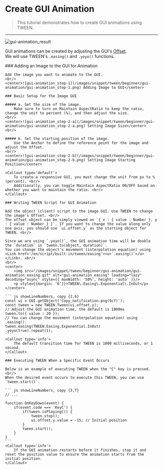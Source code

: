 
# Create GUI Animation

> This tutorial demonstrates how to create GUI animations using TWEEN.

---

![gui-animation_result](/images/snippet/tween/beginner/gui-animation/gui-animation_result.gif)
<br/>

GUI animations can be created by adjusting the GUI's <Link href='/en/engine/operate/right/object/gui-transform#offset'><u>Offset</u></Link>. 
<br/>We will use TWEEN's `.easing()` and `.yoyo()` functions.

<Steps>
    ### Adding an Image to the GUI for Animation

    Add the image you want to animate to the GUI.
    <br/>
    <center>![gui-animation_step-1](/images/snippet/tween/beginner/gui-animation/gui-animation_step-1.png) Adding Image to GUI</center>

    ### Basic Setup for the Image GUI
    
    ##### a. Set the size of the image.
        Make sure to turn on Maintain AspectRatio to keep the ratio, change the unit to percent (%), and then adjust the size.
    <br/>
    <center>![gui-animation_step-2-a](/images/snippet/tween/beginner/gui-animation/gui-animation_step-2-a.png) Setting Image Size</center>
    <br/>

    ##### b. Set the starting position of the image.
        Use the Anchor to define the reference point for the image and adjust the Offset.
    <br/>
    <center>![gui-animation_step-2-b](/images/snippet/tween/beginner/gui-animation/gui-animation_step-2-b.png) Setting Image Starting Position</center>

    <Callout type='default'>
        To create a responsive GUI, you must change the unit from px to % (percent). <br/>
        Additionally, you can toggle Maintain AspectRatio ON/OFF based on whether you want to maintain the ratio. <br/>
    </Callout>

    ### Writing TWEEN Script for GUI Animation

    Add the object (client) script to the image GUI. Use TWEEN to change the image's Offset. <br/>
    The offset object can be simply viewed as `{ x : { value : Number }, y : { value : Number } }`. If you want to change the value along only one axis, you should use `ui.offset.y` as the starting object for TWEEN. <br/>

    Since we are using `.yoyo()`, the GUI animation time will be double the `duration` in `tween.to(object, duration)`. 
    You can change the object's movement (interpolation equation) using <Link href='/en/script/built-in/tween/easing'><u>`.easing()`</u></Link>. <br/>
    <br/>
    <center>
        <img src="/images/snippet/tween/beginner/gui-animation/gui-animation_easing.gif" alt="gui-animation_easing" loading="lazy" decoding="async" style={{ maxWidth: '50%', height: 'auto' }}/>
        <p style={{margin: '0'}}>TWEEN\.Easing\.Exponential\.InOut</p>
    </center>

    ``` js showLineNumbers, copy {2,6}
    const ui = GUI.getObject('Copy_notification.png(9cf)');
    const tween = new TWEEN.Tween(ui.offset.y);
    // Adjust the GUI animation time, the default is 1000ms
    tween.to({ value : 20 });
    // You can change the movement (interpolation equation) using .easing().
    tween.easing(TWEEN.Easing.Exponential.InOut)
    .yoyo(true).repeat(1);
    ```
    <Callout type='info'>
        The default transition time for TWEEN is 1000 milliseconds, or 1 second.
    </Callout>

    ### Executing TWEEN When a Specific Event Occurs

    Below is an example of executing TWEEN when the "C" key is pressed. <br/>
    When the desired event occurs to execute this TWEEN, you can use `tween.start()`.

    ``` js showLineNumbers, copy {3,7}
    // ...

    function OnKeyDown(event) {
        if(event.code === 'KeyC') { 
            if(tween.isPlaying()) {
                tween.stop();
                ui.offset.y.value = -15; // Initial position
            }
            tween.start();
        }
    }
    ```
    <Callout type='info'>
        If the GUI animation restarts before it finishes, stop it and reset the position value to ensure the animation starts from the initial position.
    </Callout>
</Steps>
